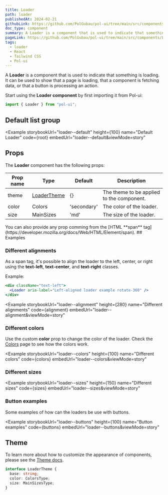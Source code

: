 ```yaml
---
title: Loader
path: loader
publishedAt: 2024-02-21
githubLink: https://github.com/PolGubau/pol-ui/tree/main/src/components/Loader
doc_type: component
summary: A Loader is a component that is used to indicate that something is loading. It can be used to show that a page is loading, that a component is fetching data, or that a button is processing an action.
pageLink: https://github.com/PolGubau/pol-ui/tree/main/src/components/Loader
tags:
  - loader
  - React
  - Tailwind CSS
  - Pol-ui
---
```







A **Loader** is a component that is used to indicate that something is loading. It can be used to show that a page is loading, that a component is fetching data, or that a button is processing an action.

Start using the **Loader component** by first importing it from Pol-ui:

```jsx
import { Loader } from "pol-ui";
```

## Default list group

<Example
  storybookUrl="loader--default"
  height={100}
  name="Default Loader"
  code={root}
  embedUrl="loader--default&viewMode=story"
>
  <RootCode />
</Example>

## Props

The **Loader** component has the following props:

| Prop name | Type                  | Default     | Description                               |
| --------- | --------------------- | ----------- | ----------------------------------------- |
| theme     | [LoaderTheme](#theme) | {}          | The theme to be applied to the component. |
| color     | Colors                | 'secondary' | The color of the loader.                  |
| size      | MainSizes             | 'md'        | The size of the loader.                   |

<Callout emoji="💡">
  You can also provide any prop comming from the [HTML **span**
  tag](https://developer.mozilla.org/docs/Web/HTML/Element/span).
</Callout>
## Examples

### Different alignments

As a span tag, it's possible to align the loader to the left, center, or right using the **text-left**, **text-center**, and **text-right** classes.

Example:

```jsx
<div className="text-left">
  <Loader aria-label="Left-aligned loader example rotate-360" />
</div>
```

<Example
  storybookUrl="loader--alignment"
  height={280}
  name="Different alignments"
  code={alignment}
  embedUrl="loader--alignment&viewMode=story"
>
  <AlignedCode />
</Example>

### Different colors

Use the custom **color** prop to change the color of the loader. Check the [Colors](/docs/design-system) page to see how the colors work.

<Example
  storybookUrl="loader--colors"
  height={100}
  name="Different colors"
  code={colors}
  embedUrl="loader--colors&viewMode=story"
>
  <ColorsCode />
</Example>

### Different sizes

<Example
  storybookUrl="loader--sizes"
  height={150}
  name="Different sizes"
  code={sizes}
  embedUrl="loader--sizes&viewMode=story"
>
  <SizesCode />
</Example>

### Button examples

Some examples of how can the loaders be use with buttons.

<Example
  storybookUrl="loader--buttons"
  height={100}
  name="Button examples"
  code={buttons}
  embedUrl="loader--buttons&viewMode=story"
>
  <ButtonsCode />
</Example>

## Theme

To learn more about how to customize the appearance of components, please see the [Theme docs](/docs/theming).

```ts
interface LoaderTheme {
  base: string;
  color: ColorsType;
  size: MainSizesType;
}
```
